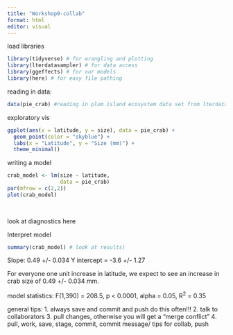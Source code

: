 ```yaml
---
title: "Workshop9-collab"
format: html
editor: visual
---
```


load libraries

```r
library(tidyverse) # for wrangling and plotting
library(lterdatasampler) # for data access
library(ggeffects) # for our models
library(here) # for easy file pathing
```




reading in data:
```r
data(pie_crab) #reading in plum island ecosystem data set from lterdata package
```


exploratory vis
```r
ggplot(aes(x = latitude, y = size), data = pie_crab) + 
  geom_point(color = "skyblue") + 
  labs(x = "Latitude", y = "Size (mm)") + 
  theme_minimal()
```

writing a model 
```r
crab_model <- lm(size ~ latitude,
                 data = pie_crab)
par(mfrow = c(2,2))
plot(crab_model)
                 
                 
```

look at diagnostics here

Interpret model
```r
summary(crab_model) # look at results)
```
Slope: 0.49 +/- 0.034
Y intercept = -3.6 +/- 1.27

For everyone one unit increase in latitude, we expect to see an increase in crab size of 0.49 +/- 0.034 mm.

model statistics: F(1,390) = 208.5, p < 0.0001, alpha = 0.05, R^2^ = 0.35




general tips:
1. always save and commit and push
do this often!!!
2. talk to collaborators
3. pull changes, otherwise you will get a "merge conflict"
4. pull, work, save, stage, commit, commit message/ tips for collab, push

